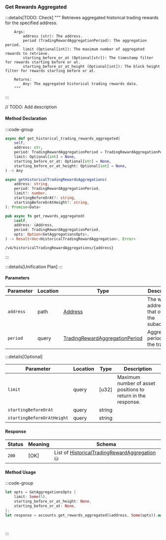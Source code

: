 ### Get Rewards Aggregated

:::details[TODO: Check]
        """
        Retrieves aggregated historical trading rewards for the specified address.

        Args:
            address (str): The address.
            period (TradingRewardAggregationPeriod): The aggregation period.
            limit (Optional[int]): The maximum number of aggregated rewards to retrieve.
            starting_before_or_at (Optional[str]): The timestamp filter for rewards starting before or at.
            starting_before_or_at_height (Optional[int]): The block height filter for rewards starting before or at.

        Returns:
            Any: The aggregated historical trading rewards data.
        """
:::

// TODO: Add description

#### Method Declaration

:::code-group

```python [Python]
async def get_historical_trading_rewards_aggregated(
    self,
    address: str,
    period: TradingRewardAggregationPeriod = TradingRewardAggregationPeriod.DAILY,
    limit: Optional[int] = None,
    starting_before_or_at: Optional[str] = None,
    starting_before_or_at_height: Optional[int] = None,
) -> Any
```

```typescript [TypeScript]
async getHistoricalTradingRewardsAggregations(
    address: string,
    period: TradingRewardAggregationPeriod,
    limit?: number,
    startingBeforeOrAt?: string,
    startingBeforeOrAtHeight?: string,
): Promise<Data>
```

```rust [Rust]
pub async fn get_rewards_aggregated(
    &self,
    address: &Address,
    period: TradingRewardAggregationPeriod,
    opts: Option<GetAggregationsOpts>,
) -> Result<Vec<HistoricalTradingRewardAggregation>, Error>
```

```url [API]
/v4/historicalTradingRewardAggregations/{address}
```

:::

:::details[Unification Plan]
:::

#### Parameters

| Parameter           | Location | Type               | Description                                                           |
| ------------------- | -------- | ------------------ | --------------------------------------------------------------------- |
| `address`           | path    | [Address]          | The wallet address that owns the subaccount.                          |
| `period`            | query | [TradingRewardAggregationPeriod] | Aggregation period of the trading |

:::details[Optional]

| Parameter                     | Location | Type                      | Description                                                  |
| ----------------------------- | -------- | ------------------------- | ------------------------------------------------------------ |
| `limit`                       | query    | [u32]                     | Maximum number of asset positions to return in the response. |
| `startingBeforeOrAt` | query | string | |
| `startingBeforeOrAtHeight` | query | string | | 

#### Response

| Status | Meaning     | Schema                          |
| ------ | ----------- | ------------------------------- |
| `200`  | [OK]        | List of [HistoricalTradingRewardAggregation] ⛁ |

#### Method Usage

:::code-group

```rust [Rust]
let opts = GetAggregationsOpts {
    limit: Some(5),
    starting_before_or_at_height: None,
    starting_before_or_at: None,
};
let response = accounts.get_rewards_aggregated(&address, Some(opts)).await?;
```

```python [Python]

```

```typescript [TypeScript]

```

:::

[Address]: /types/address
[TradingRewardAggregationPeriod]: /types/trading_reward_aggregation_period
[HistoricalTradingRewardAggregation]: /types/historical_trading_rewards_aggregation